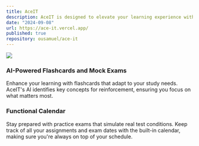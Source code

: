 ```yaml
---
title: AceIT
description: AceIT is designed to elevate your learning experience with a suite of features tailored to help you succeed.
date: "2024-09-08"
url: https://ace-it.vercel.app/
published: true
repository: ousamuel/ace-it
---
```



[![](https://my-safety-lyart.vercel.app/)](https://github.com/ousamuel/ace-it)

### AI-Powered Flashcards and Mock Exams
Enhance your learning with flashcards that adapt to your study needs. AceIT's AI identifies key concepts for reinforcement, ensuring you focus on what matters most.

### Functional Calendar
Stay prepared with practice exams that simulate real test conditions. Keep track of all your assignments and exam dates with the built-in calendar, making sure you're always on top of your schedule.
